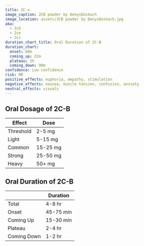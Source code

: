 ---
title: 2C-x
image_caption: 2CB powder by DenysDoskach
image_location: assets/2CB powder by DenysDoskach.jpg
aka:
  - 2cb
  - 2ce
  - 2ci
duration_chart_title: Oral Duration of 2C-B
duration_chart:
  onset: 60m
  coming_up: 22m
  plateau: 3h
  coming_down: 90m
confidence: Low confidence
risk: MR
positive_effects: euphoria, empathy, stimulation
negative_effects: nausea, muscle tension, confusion, anxiety
neutral_effects: visuals
---

## Oral Dosage of 2C-B
| Effect | Dose |
| --- | --- |
| Threshold | 2-5 mg |
| Light | 5-15 mg |
| Common | 15-25 mg |
| Strong | 25-50 mg |
| Heavy | 50+ mg |

## Oral Duration of 2C-B
|  | Duration |
| --- | --- |
| Total | 4-8 hr |
| Onset | 45-75 min |
| Coming Up | 15-30 min |
| Plateau | 2-4 hr |
| Coming Down | 1-2 hr |
